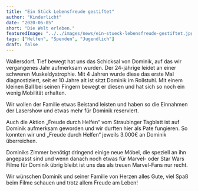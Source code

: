 ```yaml
---
title: "Ein Stück Lebensfreude gestiftet"
author: "Kinderlicht"
date: "2020-06-05"
short: "Die Welt erleben."
featuredImage: "../../images/news/ein-stueck-lebensfreude-gestiftet.jpg"
tags: ["Helfen", "Spenden", "Jugendlich"]
draft: false
---
```

Wallersdorf. Tief bewegt hat uns das Schicksal von Dominik, auf das wir vergangenes Jahr aufmerksam wurden. Der 24-jährige leidet an einer schweren Muskeldystrophie. Mit 4 Jahren wurde diese das erste Mal diagnostiziert, seit er 10 Jahre alt ist sitzt Dominik im Rollstuhl. Mit einem kleinen Ball bei seinen Fingern bewegt er diesen und hat sich so noch ein wenig Mobilität erhalten.

Wir wollen der Familie etwas Beistand leisten und haben so die Einnahmen der Lasershow und etwas mehr für Dominik reserviert.

Auch die Aktion „Freude durch Helfen“ vom Straubinger Tagblatt ist auf Dominik aufmerksam geworden und wir durften hier als Pate fungieren. So konnten wir und „Freude durch Helfen“ jeweils 3.000€ an Dominik überreichen.

Dominiks Zimmer benötigt dringend einige neue Möbel, die speziell an ihn angepasst sind und wenn danach noch etwas für Marvel- oder Star Wars Filme für Dominik übrig bleibt ist uns das als treuen Marvel-Fans nur recht.

Wir wünschen Dominik und seiner Familie von Herzen alles Gute, viel Spaß beim Filme schauen und trotz allem Freude am Leben!

